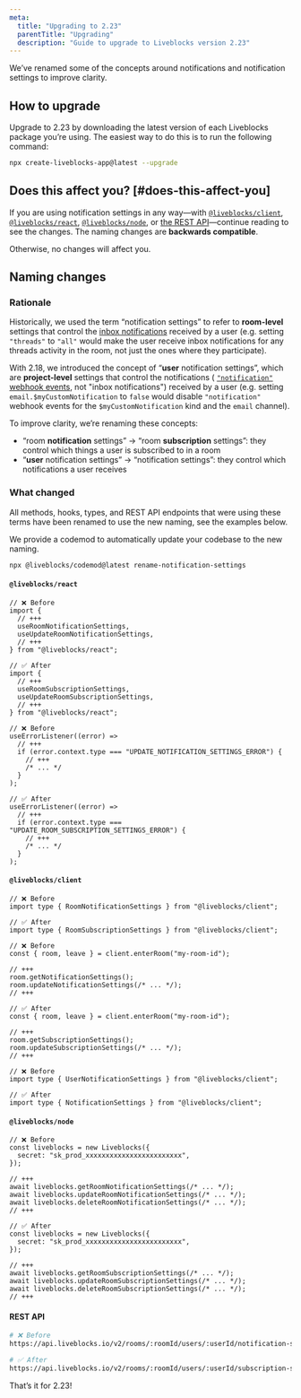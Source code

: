 ```yaml
---
meta:
  title: "Upgrading to 2.23"
  parentTitle: "Upgrading"
  description: "Guide to upgrade to Liveblocks version 2.23"
---
```


We’ve renamed some of the concepts around notifications and notification
settings to improve clarity.

## How to upgrade

Upgrade to 2.23 by downloading the latest version of each Liveblocks package
you’re using. The easiest way to do this is to run the following command:

```bash
npx create-liveblocks-app@latest --upgrade
```

## Does this affect you? [#does-this-affect-you]

If you are using notification settings in any way—with [`@liveblocks/client`][],
[`@liveblocks/react`][], [`@liveblocks/node`][], or
[the REST API](/docs/api-reference/rest-api-endpoints)—continue reading to see
the changes. The naming changes are **backwards compatible**.

Otherwise, no changes will affect you.

## Naming changes

### Rationale

Historically, we used the term “notification settings” to refer to
**room-level** settings that control the
[inbox notifications](/docs/ready-made-features/notifications/concepts#Inbox-Notifications)
received by a user (e.g. setting `"threads"` to `"all"` would make the user
receive inbox notifications for any threads activity in the room, not just the
ones where they participate).

With 2.18, we introduced the concept of “**user** notification settings”, which
are **project-level** settings that control the notifications (
[`"notification"` webhook events](/docs/platform/webhooks#NotificationEvent),
not "inbox notifications") received by a user (e.g. setting
`email.$myCustomNotification` to `false` would disable `"notification"` webhook
events for the `$myCustomNotification` kind and the `email` channel).

To improve clarity, we’re renaming these concepts:

- “room **notification** settings” → “room **subscription** settings”: they
  control which things a user is subscribed to in a room
- “**user** notification settings” → “notification settings”: they control which
  notifications a user receives

### What changed

All methods, hooks, types, and REST API endpoints that were using these terms
have been renamed to use the new naming, see the examples below.

We provide a codemod to automatically update your codebase to the new naming.

```bash
npx @liveblocks/codemod@latest rename-notification-settings
```

#### `@liveblocks/react`

```tsx
// ❌ Before
import {
  // +++
  useRoomNotificationSettings,
  useUpdateRoomNotificationSettings,
  // +++
} from "@liveblocks/react";

// ✅ After
import {
  // +++
  useRoomSubscriptionSettings,
  useUpdateRoomSubscriptionSettings,
  // +++
} from "@liveblocks/react";
```

```tsx
// ❌ Before
useErrorListener((error) =>
  // +++
  if (error.context.type === "UPDATE_NOTIFICATION_SETTINGS_ERROR") {
    // +++
    /* ... */
  }
);

// ✅ After
useErrorListener((error) =>
  // +++
  if (error.context.type === "UPDATE_ROOM_SUBSCRIPTION_SETTINGS_ERROR") {
    // +++
    /* ... */
  }
);
```

#### `@liveblocks/client`

```tsx
// ❌ Before
import type { RoomNotificationSettings } from "@liveblocks/client";

// ✅ After
import type { RoomSubscriptionSettings } from "@liveblocks/client";
```

```tsx
// ❌ Before
const { room, leave } = client.enterRoom("my-room-id");

// +++
room.getNotificationSettings();
room.updateNotificationSettings(/* ... */);
// +++

// ✅ After
const { room, leave } = client.enterRoom("my-room-id");

// +++
room.getSubscriptionSettings();
room.updateSubscriptionSettings(/* ... */);
// +++
```

```tsx
// ❌ Before
import type { UserNotificationSettings } from "@liveblocks/client";

// ✅ After
import type { NotificationSettings } from "@liveblocks/client";
```

#### `@liveblocks/node`

```tsx
// ❌ Before
const liveblocks = new Liveblocks({
  secret: "sk_prod_xxxxxxxxxxxxxxxxxxxxxxxx",
});

// +++
await liveblocks.getRoomNotificationSettings(/* ... */);
await liveblocks.updateRoomNotificationSettings(/* ... */);
await liveblocks.deleteRoomNotificationSettings(/* ... */);
// +++

// ✅ After
const liveblocks = new Liveblocks({
  secret: "sk_prod_xxxxxxxxxxxxxxxxxxxxxxxx",
});

// +++
await liveblocks.getRoomSubscriptionSettings(/* ... */);
await liveblocks.updateRoomSubscriptionSettings(/* ... */);
await liveblocks.deleteRoomSubscriptionSettings(/* ... */);
// +++
```

#### REST API

```bash
# ❌ Before
https://api.liveblocks.io/v2/rooms/:roomId/users/:userId/notification-settings

# ✅ After
https://api.liveblocks.io/v2/rooms/:roomId/users/:userId/subscription-settings
```

That’s it for 2.23!

[`@liveblocks/client`]: /docs/api-reference/liveblocks-client
[`@liveblocks/react`]: /docs/api-reference/liveblocks-react
[`@liveblocks/node`]: /docs/api-reference/liveblocks-node
